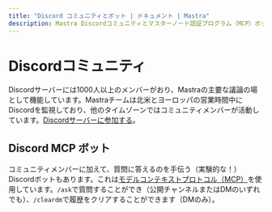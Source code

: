 ```yaml
---
title: "Discord コミュニティとボット | ドキュメント | Mastra"
description: Mastra Discordコミュニティとマスターノード認証プログラム（MCP）ボットに関する情報。
---
```


# Discordコミュニティ

Discordサーバーには1000人以上のメンバーがおり、Mastraの主要な議論の場として機能しています。Mastraチームは北米とヨーロッパの営業時間中にDiscordを監視しており、他のタイムゾーンではコミュニティメンバーが活動しています。[Discordサーバーに参加する](https://discord.gg/BTYqqHKUrf)。

## Discord MCP ボット

コミュニティメンバーに加えて、質問に答えるのを手伝う（実験的な！）Discordボットもあります。これは[モデルコンテキストプロトコル（MCP）](/docs/agents/mcp-guide)を使用しています。`/ask`で質問することができ（公開チャンネルまたはDMのいずれでも）、`/cleardm`で履歴をクリアすることができます（DMのみ）。
